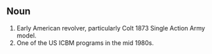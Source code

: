 ==Noun==
#Early American revolver, particularly Colt 1873 Single Action Army model.
#One of the US ICBM programs in the mid 1980s.